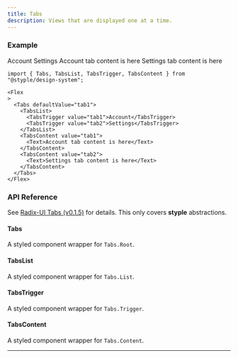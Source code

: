 ```yaml
---
title: Tabs
description: Views that are displayed one at a time.
---
```


### Example

<Preview>
  <Flex
  >
    <Tabs defaultValue="tab1">
      <TabsList>
        <TabsTrigger value="tab1">Account</TabsTrigger>
        <TabsTrigger value="tab2">Settings</TabsTrigger>
      </TabsList>
      <TabsContent value="tab1">
        <Text>Account tab content is here</Text>
      </TabsContent>
      <TabsContent value="tab2">
        <Text>Settings tab content is here</Text>
      </TabsContent>
    </Tabs>
  </Flex>
</Preview>

```tsx outline=true
import { Tabs, TabsList, TabsTrigger, TabsContent } from "@styple/design-system";

<Flex
>
  <Tabs defaultValue="tab1">
    <TabsList>
      <TabsTrigger value="tab1">Account</TabsTrigger>
      <TabsTrigger value="tab2">Settings</TabsTrigger>
    </TabsList>
    <TabsContent value="tab1">
      <Text>Account tab content is here</Text>
    </TabsContent>
    <TabsContent value="tab2">
      <Text>Settings tab content is here</Text>
    </TabsContent>
  </Tabs>
</Flex>
```

### API Reference

See [Radix-UI Tabs (v0.1.5)](https://www.radix-ui.com/docs/primitives/components/tabs) for details. This only covers **styple** abstractions.

#### Tabs

A styled component wrapper for `Tabs.Root`.

#### TabsList

A styled component wrapper for `Tabs.List`.

#### TabsTrigger

A styled component wrapper for `Tabs.Trigger`.

#### TabsContent

A styled component wrapper for `Tabs.Content`.

---